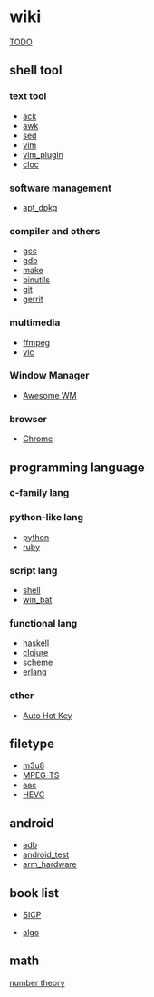 = wiki =
[[TODO]]

== shell tool ==
=== text tool ===
* [[ack]]
* [[awk]]
* [[sed]]
* [[vim]]
* [[vim_plugin]]
* [[cloc_usage|cloc]]

=== software management ===
* [[apt_dpkg]]

=== compiler and others ===
* [[gcc]]
* [[gdb]]
* [[make]]
* [[binutils]]
* [[git]]
* [[gerrit]]

=== multimedia ===
* [[ffmpeg]]
* [[vlc]]

=== Window Manager ===
* [[awesome_linux_WM|Awesome WM]]

=== browser ===
* [[chrome_usage|Chrome]]

== programming language ==

=== c-family lang ===

=== python-like lang ===
* [[python]]
* [[ruby]]
=== script lang ===
* [[shell]]
* [[win_bat]]
=== functional lang ===
* [[haskell]]
* [[clojure]]
* [[scheme]]
* [[erlang]]

=== other ===
* [[ahk_usage|Auto Hot Key]]

== filetype ==
* [[m3u8]]
* [[mpegts_format|MPEG-TS]]
* [[AAC_format|aac]]
* [[HEVC]]

== android ==
* [[adb]]
* [[android_test]]
* [[arm_hardware]]

== book list ==
* [[6001_SICP|SICP]]

* [[algo]]
== math ==
[[number_theory|number theory]]
